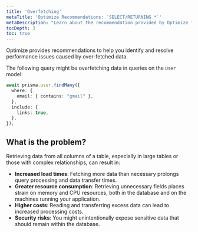 ```yaml
---
title: 'Overfetching'
metaTitle: 'Optimize Recommendations: `SELECT/RETURNING *`'
metaDescription: "Learn about the recommendation provided by Optimize for queries that are overfetching data."
tocDepth: 3
toc: true
---
```


Optimize provides recommendations to help you identify and resolve performance issues caused by over-fetched data.

The following query might be overfetching data in queries on the `User` model:

```ts
await prisma.user.findMany({
  where: {
    email: { contains: "gmail" },
  },
  include: {
    links: true,
  },
});
```

## What is the problem?

Retrieving data from all columns of a table, especially in large tables or those with complex relationships, can result in:

- **Increased load times**: Fetching more data than necessary prolongs query processing and data transfer times.
- **Greater resource consumption**: Retrieving unnecessary fields places strain on memory and CPU resources, both in the database and on the machines running your application.
- **Higher costs**: Reading and transferring excess data can lead to increased processing costs.
- **Security risks**: You might unintentionally expose sensitive data that should remain within the database.
